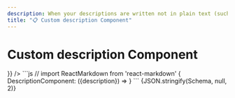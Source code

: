 ```yaml
---
description: When your descriptions are written not in plain text (such as Markdown, reStructuredText, ...)
title: "📋 Custom description Component"
---
```



# Custom description Component

<Tabs>
    <TabItem value="Viewer" label="Viewer" default>
        <JSONSchemaViewer 
            schema={ Schema } 
            viewerOptions={{ 
                DescriptionComponent: ({description}) => <ReactMarkdown children={description} /> 
            }}
        />
    </TabItem>
    <TabItem value="viewerOptions" label='viewerOptions'>
        ```js
        // import ReactMarkdown from 'react-markdown'
        {
            DescriptionComponent: ({description}) => <ReactMarkdown children={description} />
        }
        ```
    </TabItem>
    <TabItem value="JSON Schema" label='JSON Schema'>
        <CodeBlock language="json-schema">{JSON.stringify(Schema, null, 2)}</CodeBlock>
    </TabItem>
</Tabs>